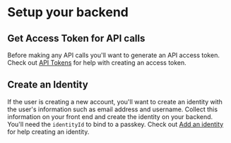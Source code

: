 # Setup your backend

## Get Access Token for API calls

Before making any API calls you'll want to generate an API access token. Check out [API Tokens](/docs/api-token-overview) for help with creating an access token.

## Create an Identity

If the user is creating a new account, you'll want to create an identity with the user's information such as email address and username. Collect this information on your front end and create the identity on your backend. You'll need the `identityId` to bind to a passkey. Check out [Add an identity](/docs/add-an-identity) for help creating an identity.

